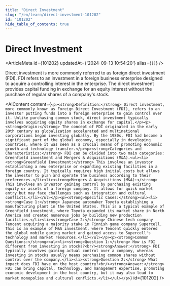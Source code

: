 ```yaml
---
title: "Direct Investment"
slug: "/en/learn/direct-investment-101202"
id: "101202"
hide_table_of_contents: true
---
```



# Direct Investment

<ArticleMeta id={101202} updatedAt={'2024-09-13 10:54:20'} alias={`[]`} />
<div className='border-solid border-b border-t-0 my-4 border-[var(--ifm-color-gray-300)]' />

Direct investment is more commonly referred to as foreign direct investment (FDI). FDI refers to an investment in a foreign business enterprise designed to acquire a controlling interest in the enterprise. The direct investment provides capital funding in exchange for an equity interest without the purchase of regular shares of a company's stock.

<AIContent content={`<p><strong>Definition:</strong> Direct investment, more commonly known as Foreign Direct Investment (FDI), refers to an investor putting funds into a foreign enterprise to gain control over it. Unlike purchasing common stock, direct investment typically involves acquiring equity shares in exchange for capital.</p><p><strong>Origin:</strong> The concept of FDI originated in the early 20th century as globalization accelerated and multinational corporations began investing globally. By the 1980s, FDI had become a significant part of the global economy, especially in developing countries, where it was seen as a crucial means of promoting economic growth and technology transfer.</p><p><strong>Categories and Characteristics:</strong> FDI can be divided into two main categories: Greenfield investment and Mergers & Acquisitions (M&A).<ul><li><strong>Greenfield Investment:</strong> This involves an investor establishing a new enterprise or expanding existing facilities in a foreign country. It typically requires high initial costs but allows the investor to plan and operate the business according to their preferences.</li><li><strong>Mergers & Acquisitions (M&A):</strong> This involves an investor gaining control by purchasing existing equity or assets of a foreign company. It allows for quick market entry but may face challenges such as integration and cultural conflicts.</li></ul></p><p><strong>Specific Cases:</strong><ul><li><strong>Case 1:</strong> Japanese automaker Toyota establishing a manufacturing plant in the United States. This is a typical example of Greenfield investment, where Toyota expanded its market share in North America and created numerous jobs by building new production facilities.</li><li><strong>Case 2:</strong> Chinese tech company Tencent acquiring a majority stake in Finnish game company Supercell. This is an example of M&A investment, where Tencent quickly entered the global mobile gaming market and gained access to Supercell's technology and market resources.</li></ul></p><p><strong>Common Questions:</strong><ul><li><strong>Question 1:</strong> How is FDI different from investing in stocks?<br/><strong>Answer:</strong> FDI typically involves gaining actual control over a company, whereas investing in stocks usually means purchasing common shares without control over the company.</li><li><strong>Question 2:</strong> What impact does FDI have on the host country?<br/><strong>Answer:</strong> FDI can bring capital, technology, and management expertise, promoting economic development in the host country, but it may also lead to market monopolies and cultural conflicts.</li></ul></p>`} id={101202} />
